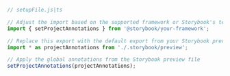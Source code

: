 ```js
// setupFile.js|ts

// Adjust the import based on the supported framework or Storybook's testing libraries (e.g., react, testing-vue3)
import { setProjectAnnotations } from '@storybook/your-framework';

// Replace this export with the default export from your Storybook preview file if you're working with a latest version of Storybook
import * as projectAnnotations from './.storybook/preview';

// Apply the global annotations from the Storybook preview file
setProjectAnnotations(projectAnnotations);
```